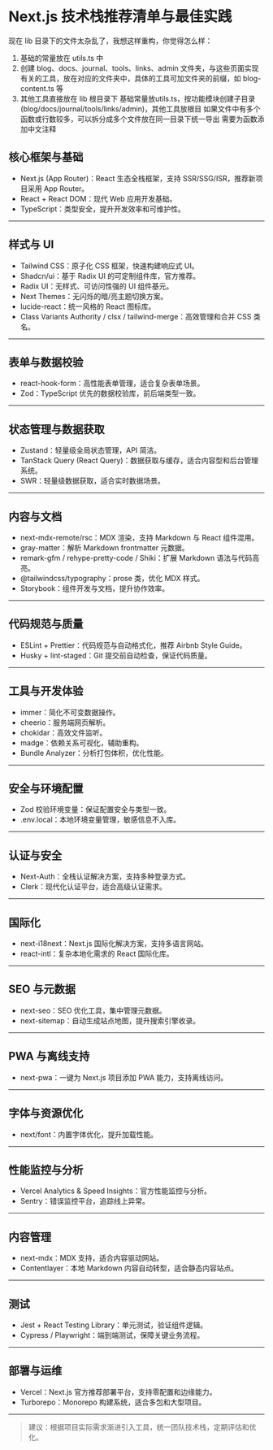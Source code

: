 # Next.js 技术栈推荐清单与最佳实践

现在 lib 目录下的文件太杂乱了，我想这样重构，你觉得怎么样：
1. 基础的常量放在 utils.ts 中
2. 创建 blog、docs、journal、tools、links、admin 文件夹，与这些页面实现有关的工具，放在对应的文件夹中，具体的工具可加文件夹的前缀，如 blog-content.ts 等
3. 其他工具直接放在 lib 根目录下
基础常量放utils.ts，按功能模块创建子目录(blog/docs/journal/tools/links/admin)，其他工具放根目
如果文件中有多个函数或行数较多，可以拆分成多个文件放在同一目录下统一导出
需要为函数添加中文注释

## 核心框架与基础

- Next.js (App Router)：React 生态全栈框架，支持 SSR/SSG/ISR，推荐新项目采用 App Router。
- React + React DOM：现代 Web 应用开发基础。
- TypeScript：类型安全，提升开发效率和可维护性。

---

## 样式与 UI

- Tailwind CSS：原子化 CSS 框架，快速构建响应式 UI。
- Shadcn/ui：基于 Radix UI 的可定制组件库，官方推荐。
- Radix UI：无样式、可访问性强的 UI 组件基元。
- Next Themes：无闪烁的暗/亮主题切换方案。
- lucide-react：统一风格的 React 图标库。
- Class Variants Authority / clsx / tailwind-merge：高效管理和合并 CSS 类名。

---

## 表单与数据校验

- react-hook-form：高性能表单管理，适合复杂表单场景。
- Zod：TypeScript 优先的数据校验库，前后端类型一致。

---

## 状态管理与数据获取

- Zustand：轻量级全局状态管理，API 简洁。
- TanStack Query (React Query)：数据获取与缓存，适合内容型和后台管理系统。
- SWR：轻量级数据获取，适合实时数据场景。

---

## 内容与文档

- next-mdx-remote/rsc：MDX 渲染，支持 Markdown 与 React 组件混用。
- gray-matter：解析 Markdown frontmatter 元数据。
- remark-gfm / rehype-pretty-code / Shiki：扩展 Markdown 语法与代码高亮。
- @tailwindcss/typography：prose 类，优化 MDX 样式。
- Storybook：组件开发与文档，提升协作效率。

---

## 代码规范与质量

- ESLint + Prettier：代码规范与自动格式化，推荐 Airbnb Style Guide。
- Husky + lint-staged：Git 提交前自动检查，保证代码质量。

---

## 工具与开发体验

- immer：简化不可变数据操作。
- cheerio：服务端网页解析。
- chokidar：高效文件监听。
- madge：依赖关系可视化，辅助重构。
- Bundle Analyzer：分析打包体积，优化性能。

---

## 安全与环境配置

- Zod 校验环境变量：保证配置安全与类型一致。
- .env.local：本地环境变量管理，敏感信息不入库。

---

## 认证与安全

- Next-Auth：全栈认证解决方案，支持多种登录方式。
- Clerk：现代化认证平台，适合高级认证需求。

---

## 国际化

- next-i18next：Next.js 国际化解决方案，支持多语言网站。
- react-intl：复杂本地化需求的 React 国际化库。

---

## SEO 与元数据

- next-seo：SEO 优化工具，集中管理元数据。
- next-sitemap：自动生成站点地图，提升搜索引擎收录。

---

## PWA 与离线支持

- next-pwa：一键为 Next.js 项目添加 PWA 能力，支持离线访问。

---

## 字体与资源优化

- next/font：内置字体优化，提升加载性能。

---

## 性能监控与分析

- Vercel Analytics & Speed Insights：官方性能监控与分析。
- Sentry：错误监控平台，追踪线上异常。

---

## 内容管理

- next-mdx：MDX 支持，适合内容驱动网站。
- Contentlayer：本地 Markdown 内容自动转型，适合静态内容站点。

---

## 测试

- Jest + React Testing Library：单元测试，验证组件逻辑。
- Cypress / Playwright：端到端测试，保障关键业务流程。

---

## 部署与运维

- Vercel：Next.js 官方推荐部署平台，支持零配置和边缘能力。
- Turborepo：Monorepo 构建系统，适合多包和大型项目。

---

> 建议：根据项目实际需求渐进引入工具，统一团队技术栈，定期评估和优化。
